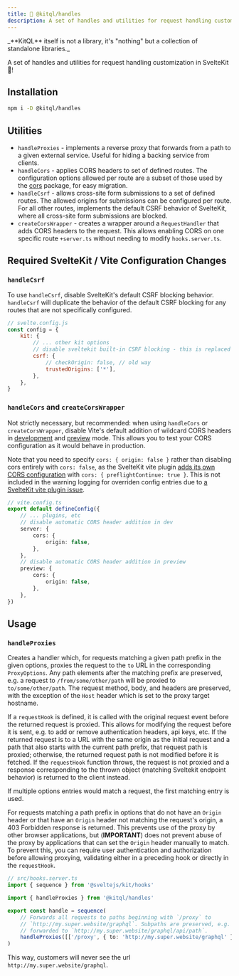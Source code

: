 ```yaml
---
title: 🔀 @kitql/handles
description: A set of handles and utilities for request handling customization in SvelteKit
---
```



<Aside type="tip">
	_**KitQL** itself is not a library, it's "nothing" but a collection of standalone libraries._
</Aside>

A set of handles and utilities for request handling customization in SvelteKit 🫵!

## Installation

```sh
npm i -D @kitql/handles
```

## Utilities

- `handleProxies` - implements a reverse proxy that forwards from a path to a given external
  service. Useful for hiding a backing service from clients.
- `handleCors` - applies CORS headers to set of defined routes. The configuration options allowed
  per route are a subset of those used by the
  [cors](https://www.npmjs.com/package/cors#configuration-options) package, for easy migration.
- `handleCsrf` - allows cross-site form submissions to a set of defined routes. The allowed origins
  for submissions can be configured per route. For all other routes, implements the default CSRF
  behavior of SvelteKit, where all cross-site form submissions are blocked.
- `createCorsWrapper` - creates a wrapper around a `RequestHandler` that adds CORS headers to the
  request. This allows enabling CORS on one specific route `+server.ts` without needing to modify
  `hooks.server.ts`.

## Required SvelteKit / Vite Configuration Changes

### `handleCsrf`

To use `handleCsrf`, disable SvelteKit's default CSRF blocking behavior. `handleCsrf` will duplicate
the behavior of the default CSRF blocking for any routes that are not specifically configured.

```js
// svelte.config.js
const config = {
	kit: {
		// ... other kit options
		// disable sveltekit built-in CSRF blocking - this is replaced by `handleCsrf`
		csrf: {
			// checkOrigin: false, // old way
			trustedOrigins: ['*'],
		},
	},
}
```

### `handleCors` and `createCorsWrapper`

Not strictly necessary, but recommended: when using `handleCors` or `createCorsWrapper`, disable
Vite's default addition of wildcard CORS headers in
[development](https://vitejs.dev/config/server-options#server-cors) and
[preview](https://vitejs.dev/config/preview-options#preview-cors) mode. This allows you to test your
CORS configuration as it would behave in production.

Note that you need to specify `cors: { origin: false }` rather than disabling cors entirely with
`cors: false`, as the SvelteKit vite plugin
[adds its own CORS configuration](https://github.com/sveltejs/kit/blob/2b19df3855b13737399a7173f25e4fecbd7f689a/packages/kit/src/exports/vite/index.js#L262)
with `cors: { preflightContinue: true }`. This is not included in the warning logging for overriden
config entries due to [a SvelteKit vite plugin issue](https://github.com/sveltejs/kit/issues/12574).

```ts
// vite.config.ts
export default defineConfig({
	// ... plugins, etc
	// disable automatic CORS header addition in dev
	server: {
		cors: {
			origin: false,
		},
	},
	// disable automatic CORS header addition in preview
	preview: {
		cors: {
			origin: false,
		},
	},
})
```

## Usage

### `handleProxies`

Creates a handler which, for requests matching a given path prefix in the given options, proxies the
request to the `to` URL in the corresponding `ProxyOptions`. Any path elements after the matching
prefix are preserved, e.g. a request to `/from/some/other/path` will be proxied to
`to/some/other/path`. The request method, body, and headers are preserved, with the exception of the
`Host` header which is set to the proxy target hostname.

If a `requestHook` is defined, it is called with the original request event before the returned
request is proxied. This allows for modifying the request before it is sent, e.g. to add or remove
authentication headers, api keys, etc. If the returned request is to a URL with the same origin as
the initial request and a path that also starts with the current path prefix, that request path is
proxied; otherwise, the returned request path is not modified before it is fetched. If the
`requestHook` function throws, the request is not proxied and a response corresponding to the thrown
object (matching Sveltekit endpoint behavior) is returned to the client instead.

If multiple options entries would match a request, the first matching entry is used.

For requests matching a path prefix in options that do not have an `Origin` header or that have an
`Origin` header not matching the request's origin, a 403 Forbidden response is returned. This
prevents use of the proxy by other browser applications, but (**IMPORTANT**) does not prevent abuse
of the proxy by applications that can set the `Origin` header manually to match. To prevent this,
you can require user authentication and authorization before allowing proxying, validating either in
a preceding hook or directly in the `requestHook`.

```ts
// src/hooks.server.ts
import { sequence } from '@sveltejs/kit/hooks'

import { handleProxies } from '@kitql/handles'

export const handle = sequence(
	// Forwards all requests to paths beginning with `/proxy` to
	// `http://my.super.website/graphql`. Subpaths are preserved, e.g. `/proxy/api/path` is
	// forwarded to `http://my.super.website/graphql/api/path`.
	handleProxies([['/proxy', { to: 'http://my.super.website/graphql' }]]),
)
```

This way, customers will never see the url `http://my.super.website/graphql`.
